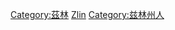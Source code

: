 {{Commons cat|People of Zlín}}
{{Cat more|茲林}}

[[Category:茲林|Category:茲林]]
[[Category:捷克各城市出身人物|Zlin]]
[[Category:兹林州人|Category:兹林州人]]
{{tsl|en|Category:People from Zlín District||Zlin}}